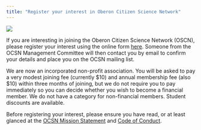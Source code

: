 ```yaml
---
title: "Register your interest in Oberon Citizen Science Network"
---
```


:::{.aside}
![](assets/welcoming_ocsn_members.png)
:::

If you are interesting in joining the Oberon Citizen Science Network (OSCN), please register your interest using the online form [here](https://forms.gle/6HDzYWCqcRTkBsJ69). Someone from the OCSN Management Committee will then contact you by email to confirm your details and place you on the OCSN mailing list. 

We are now an incorporated non-profit association. You will be asked to pay a very modest joining fee (currently $10) and annual membership fee (also $10) within three months of joining, but we do not require you to pay immediately so you can decide whether you wish to become a financial member. We do not have a category for non-financial members. Student discounts are available. 

Before registering your interest, please ensure you have read, or at least glanced at the [OCSN Mission Statement](ocsn_mission_statement.html) and [Code of Conduct](ocsn_code_of_conduct.html).

